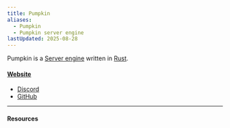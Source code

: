 ```yaml
---
title: Pumpkin
aliases:
  - Pumpkin
  - Pumpkin server engine
lastUpdated: 2025-08-28
---
```



Pumpkin is a [Server engine](/serverengine) written in [Rust](https://rust-lang.org).

#### [Website](https://pumpkinmc.org)
- [Discord](https://discord.gg/cAcDeYnAJc)
- [GitHub](https://github.com/Pumpkin-MC/Pumpkin)

---

#### Resources

<Yb src="https://youtube.com/embed/meup98Okxwk" />
